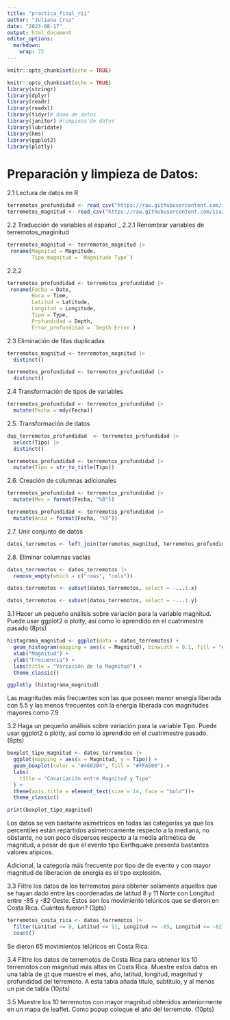 ```yaml
---
title: "practica_final_rii"
author: "Juliana Cruz"
date: "2023-08-17"
output: html_document
editor_options: 
  markdown: 
    wrap: 72
---
```


```r
knitr::opts_chunk$set(echo = TRUE)
```

```r
knitr::opts_chunk$set(echo = TRUE)
library(stringr)
library(dplyr)
library(readr)
library(readxl)
library(tidyr)# doma de datos
library(janitor) #limpieza de datos
library(lubridate)
library(hms)
library(ggplot2)
library(plotly)
```

# Preparación y limpieza de Datos:

2.1 Lectura de datos en R

```r
terremotos_profundidad <- read_csv("https://raw.githubusercontent.com/isa229/programacion_analisis_datos_ii/main/terremotos_profundidad.csv")
terremotos_magnitud <- read_csv("https://raw.githubusercontent.com/isa229/programacion_analisis_datos_ii/main/terremotos_magnitud.csv")
```

2.2 Traducción de variables al español \_ 2.2.1 Renombrar variables de
terremotos_maginitud

```r
terremotos_magnitud <- terremotos_magnitud |> 
 rename(Magnitud = Magnitude,
        Tipo_magnitud = `Magnitude Type`)

```

2.2.2

```r
terremotos_profundidad <- terremotos_profundidad |> 
 rename(Fecha = Date,
        Hora = Time,
        Latitud = Latitude,
        Longitud = Longitude,
        Tipo = Type, 
        Profundidad = Depth,
        Error_profundidad = `Depth Error`)
```

2.3 Eliminación de filas duplicadas

```r
terremotos_magnitud <- terremotos_magnitud |> 
  distinct()
```

```r
terremotos_profundidad <- terremotos_profundidad |> 
  distinct()
```

2.4 Transformación de tipos de variables

```r
terremotos_profundidad <- terremotos_profundidad |> 
  mutate(Fecha = mdy(Fecha))
```

2.5. Transformación de datos

```r
dup_terremotos_profundidad  <- terremotos_profundidad |>  
  select(Tipo) |> 
  distinct()

terremotos_profundidad <- terremotos_profundidad |> 
  mutate(Tipo = str_to_title(Tipo))

```

2.6. Creación de columnas adicionales

```r
terremotos_profundidad <- terremotos_profundidad |> 
  mutate(Mes = format(Fecha, "%B"))

terremotos_profundidad <- terremotos_profundidad |> 
  mutate(Anio = format(Fecha, "%Y"))
```

2.7. Unir conjunto de datos

```r
datos_terremotos <- left_join(terremotos_magnitud, terremotos_profundidad, by = "ID")
```

2.8. Eliminar columnas vacías

```r
datos_terremotos <- datos_terremotos |> 
  remove_empty(which = c("rows", "cols"))

datos_terremotos <- subset(datos_terremotos, select = -...1.x)

datos_terremotos <- subset(datos_terremotos, select = -...1.y)
```

3.1 Hacer un pequeño análisis sobre variación para la variable magnitud.
Puede usar ggplot2 o plolty, así como lo aprendido en el cuatrimestre
pasado (8pts)

```r
histograma_magnitud <- ggplot(data = datos_terremotos) +
  geom_histogram(mapping = aes(x = Magnitud), binwidth = 0.1, fill = "#1E8A98") +
  xlab("Magnitud") +
  ylab("Frecuencia") +
  labs(title = "Variación de la Magnitud") +
  theme_classic()
```

```r
ggplotly (histograma_magnitud)
```
Las magnitudes más frecuentes son las que poseen menor energia liberada con 5.5 y las menos frecuentes con la energia liberada con magnitudes mayores como 7.9


3.2 Haga un pequeño análisis sobre variación para la variable Tipo.
Puede usar ggplot2 o plotly, así como lo aprendido en el cuatrimestre
pasado. (8pts)

```r
boxplot_tipo_magnitud <- datos_terremotos |>
  ggplot(mapping = aes(x = Magnitud, y = Tipo)) +
  geom_boxplot(color = "#4682B4", fill = "#FFA500") +
  labs(
    title = "Covariación entre Magnitud y Tipo"
  ) + 
  theme(axis.title = element_text(size = 14, face = "bold"))+
  theme_classic()

print(boxplot_tipo_magnitud)
```

Los datos se ven bastante asimétricos en todas las categorías ya que los percentiles están repartidos asimetricamente respecto a la mediana, no obstante, no son poco dispersos respecto a la media aritmética de magnitud, a pesar de que el evento tipo Earthquake presenta bastantes valores atipicos.  

Adicional, la categoría más frecuente por tipo de de evento y con mayor magnitud de liberacion de energía es el tipo explosión. 


3.3 Filtre los datos de los terremotos para obtener solamente aquellos
que se hayan dado entre las coordenadas de latitud 8 y 11 Norte con
Longitud entre -85 y -82 Oeste. Estos son los movimiento telúricos que
se dieron en Costa Rica. Cuántos fueron? (3pts)


```r
terremotos_costa_rica <- datos_terremotos |> 
  filter(Latitud >= 8, Latitud <= 11, Longitud >= -85, Longitud <= -82) |>
  count()
```

Se dieron 65 movimientos telúricos en Costa Rica.

3.4 Filtre los datos de terremotos de Costa Rica para obtener los 10
terremotos con magnitud más altas en Costa Rica. Muestre estos datos en
una tabla de gt que muestre el mes, año, latitud, longitud, magnitud y
profundidad del terremoto. A esta tabla añada título, subtítulo, y al
menos un pie de tabla (10pts)

3.5 Muestre los 10 terremotos con mayor magnitud obtenidos anteriormente
en un mapa de leaflet. Como popup coloque el año del terremoto. (10pts)
